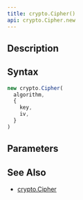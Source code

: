 ```yaml
---
title: crypto.Cipher()
api: crypto.Cipher.new
---
```


## Description

<Summary/>

## Syntax

``` js
new crypto.Cipher(
  algorithm,
  {
    key,
    iv,
  }
)
```

## Parameters

<Parameters/>

## See Also

* [crypto.Cipher](/reference/api/crypto/Cipher)
